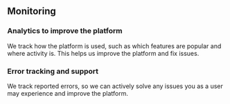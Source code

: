 ## Monitoring

### Analytics to improve the platform

We track how the platform is used, such as which features are popular and where activity is.
This helps us improve the platform and fix issues.

### Error tracking and support

We track reported errors, so we can actively solve any issues you as a user may experience and improve the platform.
